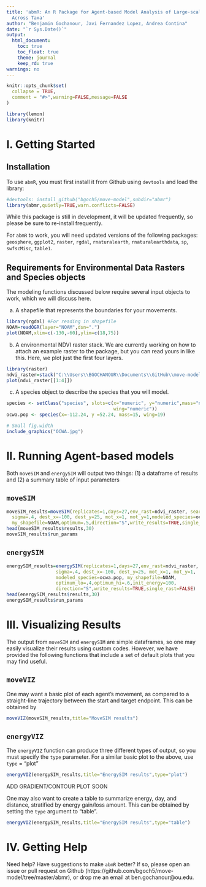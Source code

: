 ```yaml
---
title: 'abmR: An R Package for Agent-based Model Analysis of Large-scale Movements
  Across Taxa'
author: "Benjamin Gochanour, Javi Fernandez Lopez, Andrea Contina"
date: "`r Sys.Date()`"
output:
  html_document:
    toc: true
    toc_float: true
    theme: journal
    keep_rd: true
warnings: no
---
```


```r
knitr::opts_chunk$set(
  collapse = TRUE,
  comment = "#>",warning=FALSE,message=FALSE
)
```

```r
library(lemon) 
library(knitr)
```

# I. Getting Started

## Installation

To use `abmR`, you must first install it from Github using `devtools` 
and load the library:
```r
#devtools: install_github("bgoch5/move-model",subdir="abmr")
library(abmr,quietly=TRUE,warn.conflicts=FALSE)
```
While this package is still in development, it will be updated frequently, so please
be sure to re-install frequently.

For `abmR` to work, you will need updated versions of the following packages: `geosphere`,
`ggplot2`, `raster`, `rgdal`, `rnaturalearth`, `rnaturalearthdata`, `sp`, `swfscMisc`, `table1`.

## Requirements for Environmental Data Rasters and Species objects

The modeling functions discussed below require several input objects to work, which
we will discuss here.

a) A shapefile that represents the boundaries for your movements.

```r
library(rgdal) #For reading in shapefile
NOAM=readOGR(layer="NOAM",dsn=".")
plot(NOAM,xlim=c(-130,-60),ylim=c(18,75))
```

b) A environmental NDVI raster stack. We are currently working on how to attach an example raster to the package, but you can read yours in like this. Here, we plot just
the first four layers.



```r
library(raster)
ndvi_raster=stack("C:\\Users\\BGOCHANOUR\\Documents\\GitHub\\move-model\\Input_Data\\NDVI_2013.gri")
plot(ndvi_raster[[1:4]])
```

c) A species object to describe the species that you will model.

```r
species <- setClass("species", slots=c(x="numeric", y="numeric",mass="numeric",
                                       wing="numeric"))
ocwa.pop <- species(x=-112.24, y =52.24, mass=15, wing=19)
```


```r
# Small fig.width
include_graphics("OCWA.jpg")
```

# II. Running Agent-based models

Both `moveSIM` and `energySIM` will output two things: (1) a dataframe of results and
(2) a summary table of input parameters

## `moveSIM`

```r
moveSIM_results=moveSIM(replicates=1,days=27,env_rast=ndvi_raster, search_radius=375,
  sigma=.4, dest_x=-100, dest_y=25, mot_x=1, mot_y=1,modeled_species=ocwa.pop,
  my_shapefile=NOAM,optimum=.5,direction="S",write_results=TRUE,single_rast=FALSE)
head(moveSIM_results$results,30)
moveSIM_results$run_params
```


## `energySIM`

```r
energySIM_results=energySIM(replicates=1,days=27,env_rast=ndvi_raster, search_radius=375,
                  sigma=.4, dest_x=-100, dest_y=25, mot_x=1, mot_y=1,
                  modeled_species=ocwa.pop, my_shapefile=NOAM,
                  optimum_lo=.4,optimum_hi=.6,init_energy=100,
                  direction="S",write_results=TRUE,single_rast=FALSE)
head(energySIM_results$results,30)
energySIM_results$run_params
```


# III. Visualizing Results

The output from `moveSIM` and `energySIM` are simple dataframes, so one may easily
visualize their results using custom codes. However, we have provided the following functions that include a set of default plots that you may find useful.

## `moveVIZ`

One may want a basic plot of each agent's movement, as compared to a straight-line
trajectory between the start and target endpoint. This can be obtained by

```r
moveVIZ(moveSIM_results,title="MoveSIM results")
```

## `energyVIZ`

The `energyVIZ` function can produce three different types of output, so you must
specify the `type` parameter. For a similar basic plot to the above, use 
`type` = "plot"

```r
energyVIZ(energySIM_results,title="EnergySIM results",type="plot")
```

ADD GRADIENT/CONTOUR PLOT SOON

One may also want to create a table to summarize energy, day, and distance, stratified
by energy gain/loss amount. This can be obtained by setting the `type` argument to
"table".

```r
energyVIZ(energySIM_results,title="EnergySIM results",type="table")
```


# IV. Getting Help

Need help? Have suggestions to make `abmR` better? If so, please open an issue or
pull request on Github (https://github.com/bgoch5/move-model/tree/master/abmr), or drop me an email at ben.gochanour\@ou.edu.
